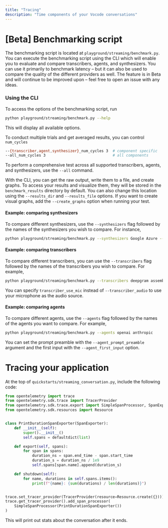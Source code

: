 ```yaml
---
title: "Tracing"
description: "Time components of your Vocode conversations"
---
```


# [Beta] Benchmarking script

The benchmarking script is located at `playground/streaming/benchmark.py`. You can execute the benchmarking script using the CLI which will enable you to evaluate and compare
transcribers, agents, and synthesizers. You can use it primarily to benchmark latency – but it can also be used to compare the quality of the different providers as well. The
feature is in Beta and will continue to be improved upon – feel free to open an issue with any ideas.

### Using the CLI

To access the options of the benchmarking script, run

```bash
python playground/streaming/benchmark.py --help
```

This will display all available options.

To conduct multiple trials and get averaged results, you can control `num_cycles`

```bash
--{transcriber,agent,synthesizer}_num_cycles 3  # component specific
--all_num_cycles 3                              # all components
```

To perform a comprehensive test across all supported transcribers, agents, and synthesizers, use the `--all` command.

With the CLI, you can get the raw output, write them to a file, and create graphs.
To access your results and visualize them, they will be stored in the `benchmark_results` directory by default. You can also change this location using the `--results_dir` and `--results_file` options. If you want to create visual graphs, add the `--create_graphs` option when running your test.

#### Example: comparing synthesizers

To compare different synthesizers, use the `--synthesizers` flag followed by the names of the synthesizers you wish to compare. For instance,

```bash
python playground/streaming/benchmark.py --synthesizers Google Azure --synthesizer_text "Your text here"
```

#### Example: comparing transcribers

To compare different transcribers, you can use the `--transcribers` flag followed by the names of the transcribers you wish to compare. For example,

```bash
python playground/streaming/benchmark.py --transcribers deepgram assemblyai --transcriber_audio sample.wav
```

You can specify `transcriber_use_mic` instead of `--transcriber_audio` to use your microphone as the audio source.

#### Example: comparing agents

To compare different agents, use the `--agents` flag followed by the names of the agents you want to compare. For example,

```bash
python playground/streaming/benchmark.py --agents openai anthropic
```

You can set the prompt preamble with the `--agent_prompt_preamble` argument and the first input with the `--agent_first_input` option.

# Tracing your application

At the top of `quickstarts/streaming_conversation.py`, include the following code:

```python
from opentelemetry import trace
from opentelemetry.sdk.trace import TracerProvider
from opentelemetry.sdk.trace.export import SimpleSpanProcessor, SpanExporter
from opentelemetry.sdk.resources import Resource


class PrintDurationSpanExporter(SpanExporter):
    def __init__(self):
        super().__init__()
        self.spans = defaultdict(list)

    def export(self, spans):
        for span in spans:
            duration_ns = span.end_time - span.start_time
            duration_s = duration_ns / 1e9
            self.spans[span.name].append(duration_s)

    def shutdown(self):
        for name, durations in self.spans.items():
            print(f"{name}: {sum(durations) / len(durations)}")


trace.set_tracer_provider(TracerProvider(resource=Resource.create({})))
trace.get_tracer_provider().add_span_processor(
    SimpleSpanProcessor(PrintDurationSpanExporter())
)
```

This will print out stats about the conversation after it ends.
